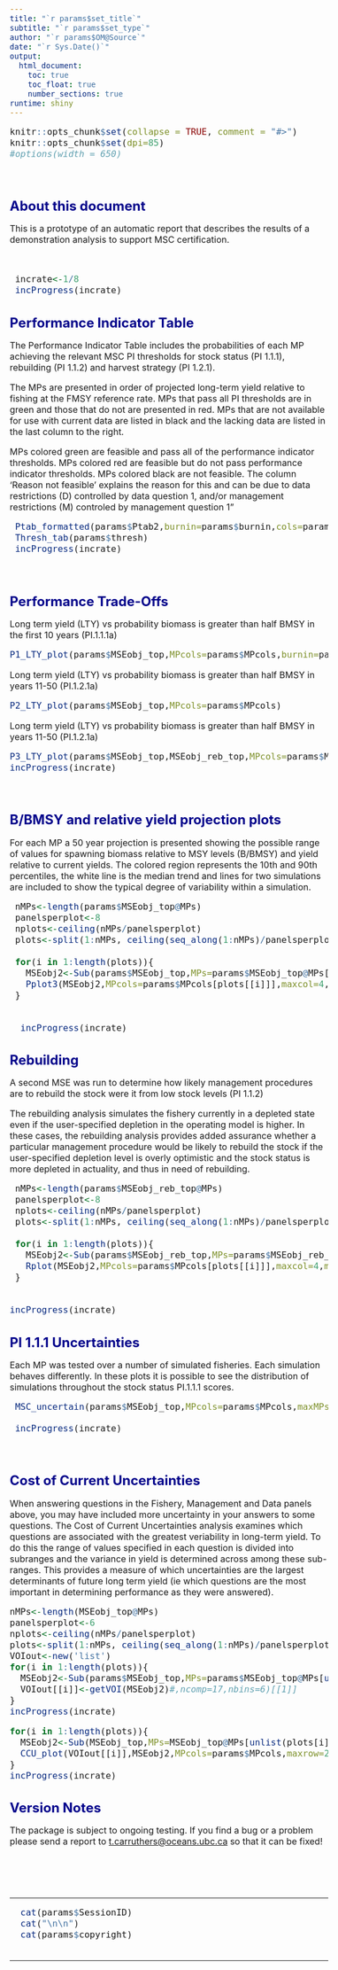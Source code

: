```yaml
---
title: "`r params$set_title`"
subtitle: "`r params$set_type`"
author: "`r params$OM@Source`"
date: "`r Sys.Date()`"
output: 
  html_document:
    toc: true
    toc_float: true
    number_sections: true    
runtime: shiny   
---
```



<style type="text/css">

body{ /* Normal  */
   font-size: 16px;
}
td {  /* Table  */
   font-size: 16px;
}
title { /* title */
 font-size: 26px;
}
h1 { /* Header 1 */
 font-size: 24px;
 color: DarkBlue;
}
h2 { /* Header 2 */
 font-size: 21px;
 color: DarkBlue;
}
h3 { /* Header 3 */
 font-size: 19px;
 color: DarkBlue;
}
code.r{ /* Code block */
  font-size: 16px;
}
pre { /* Code block */
  font-size: 16px
}
</style>




```r
knitr::opts_chunk$set(collapse = TRUE, comment = "#>")
knitr::opts_chunk$set(dpi=85)
#options(width = 650)
```

<br>


# About this document

This is a prototype of an automatic report that describes the results of a demonstration analysis to support MSC certification. 

<br>

```r

 incrate<-1/8
 incProgress(incrate)

```
 

# Performance Indicator Table

The Performance Indicator Table includes the probabilities of each MP achieving the relevant MSC PI thresholds for stock status (PI 1.1.1), rebuilding (PI 1.1.2) and harvest strategy (PI 1.2.1).  

The MPs are presented in order of projected long-term yield relative to fishing at the FMSY reference rate.  MPs that pass all PI thresholds are in green and those that do not are presented in red.  MPs that are not available for use with current data are listed in black and the lacking data are listed in the last column to the right.

MPs colored green are feasible and pass all of the performance indicator thresholds. MPs colored red are feasible but do not pass performance indicator thresholds. MPs colored black are not feasible. The column 'Reason not feasible'  explains the reason for this and can be due to data restrictions (D) controlled by data question 1, and/or management restrictions (M) controled by management question 1" 

```r

 Ptab_formatted(params$Ptab2,burnin=params$burnin,cols=params$MPcols,thresh=params$thresh)
 Thresh_tab(params$thresh)
 incProgress(incrate)

```

<br>


# Performance Trade-Offs 

Long term yield (LTY) vs probability biomass is greater than half BMSY in the first 10 years (PI.1.1.1a)

```r
P1_LTY_plot(params$MSEobj_top,MPcols=params$MPcols,burnin=params$burnin)

```

Long term yield (LTY) vs probability biomass is greater than half BMSY in years 11-50 (PI.1.2.1a)

```r
P2_LTY_plot(params$MSEobj_top,MPcols=params$MPcols)

```

Long term yield (LTY) vs probability biomass is greater than half BMSY in years 11-50 (PI.1.2.1a)

```r
P3_LTY_plot(params$MSEobj_top,MSEobj_reb_top,MPcols=params$MPcols)
incProgress(incrate)
```

<br>


# B/BMSY and relative yield projection plots

For each MP a 50 year projection is presented showing the possible range of values for spawning biomass relative to MSY levels (B/BMSY) and yield relative to current yields. The colored region represents the 10th and 90th percentiles, the white line is the median trend and lines for two simulations are included to show the typical degree of variability within a simulation. 


```r
 
 nMPs<-length(params$MSEobj_top@MPs)
 panelsperplot<-8
 nplots<-ceiling(nMPs/panelsperplot)
 plots<-split(1:nMPs, ceiling(seq_along(1:nMPs)/panelsperplot))
 
 for(i in 1:length(plots)){
   MSEobj2<-Sub(params$MSEobj_top,MPs=params$MSEobj_top@MPs[unlist(plots[i])])
   Pplot3(MSEobj2,MPcols=params$MPcols[plots[[i]]],maxcol=4,maxrow=4)
 }

 
  incProgress(incrate)
```

# Rebuilding 

A second MSE was run to determine how likely management procedures are to rebuild the stock were it from low stock levels (PI 1.1.2)

The rebuilding analysis simulates the fishery currently in a depleted state even if the user-specified depletion in the operating model is higher.  In these cases, the rebuilding analysis provides added assurance whether a particular management procedure would be likely to rebuild the stock if the user-specified depletion level is overly optimistic and the stock status is more depleted in actuality, and thus in need of rebuilding.

```r
 
 nMPs<-length(params$MSEobj_reb_top@MPs)
 panelsperplot<-8
 nplots<-ceiling(nMPs/panelsperplot)
 plots<-split(1:nMPs, ceiling(seq_along(1:nMPs)/panelsperplot))
 
 for(i in 1:length(plots)){
   MSEobj2<-Sub(params$MSEobj_reb_top,MPs=params$MSEobj_reb_top@MPs[unlist(plots[i])])
   Rplot(MSEobj2,MPcols=params$MPcols[plots[[i]]],maxcol=4,maxrow=4)
 }

 
incProgress(incrate)
```


# PI 1.1.1 Uncertainties 

Each MP was tested over a number of simulated fisheries. Each simulation behaves differently. In these plots it is possible to see the distribution of simulations throughout the stock status PI.1.1.1 scores. 


```r
 
 MSC_uncertain(params$MSEobj_top,MPcols=params$MPcols,maxMPs=params$MSEobj_top@nMPs, LTL=F,inc_thresh = F,burnin=params$burnin)

 incProgress(incrate)

```


<br>

# Cost of Current Uncertainties

When answering questions in the Fishery, Management and Data panels above, you may have included more uncertainty in your answers to some questions. The Cost of Current Uncertainties analysis examines which questions are associated with the greatest veriability in long-term yield. To do this the range of values specified in each question is divided into subranges and the variance in yield is determined across among these sub-ranges. This provides a measure of which uncertainties are the largest determinants of future long term yield (ie which questions are the most important in determining performance as they were answered). 


```r
nMPs<-length(MSEobj_top@MPs)
panelsperplot<-6
nplots<-ceiling(nMPs/panelsperplot)
plots<-split(1:nMPs, ceiling(seq_along(1:nMPs)/panelsperplot))
VOIout<-new('list')
for(i in 1:length(plots)){
  MSEobj2<-Sub(params$MSEobj_top,MPs=params$MSEobj_top@MPs[unlist(plots[i])])
  VOIout[[i]]<-getVOI(MSEobj2)#,ncomp=17,nbins=6)[[1]]
}
incProgress(incrate)
```



```r


for(i in 1:length(plots)){
  MSEobj2<-Sub(MSEobj_top,MPs=MSEobj_top@MPs[unlist(plots[i])])
  CCU_plot(VOIout[[i]],MSEobj2,MPcols=params$MPcols,maxrow=2)
}
incProgress(incrate)

```



# Version Notes

The package is subject to ongoing testing. If you find a bug or a problem please send a report to <t.carruthers@oceans.ubc.ca> so that it can be fixed!  

<br clear="both"/>
<br clear="both"/>
<br clear="both"/>

<hr />
```r

  
  cat(params$SessionID)
  cat("\n\n")
  cat(params$copyright)
 

```
<hr />
